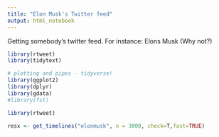 ```yaml
---
title: "Elon Musk's Twitter feed"
output: html_notebook
---
```


Getting somebody's twitter feed. For instance: Elons Musk (Why not?)




```r

library(rtweet)
library(tidytext)

# plotting and pipes - tidyverse!
library(ggplot2)
library(dplyr)
library(gdata)
#library(fst)

```

```r


library(rtweet)

resx <- get_timelines("elonmusk", n = 3000, check=T,fast=TRUE)


```

